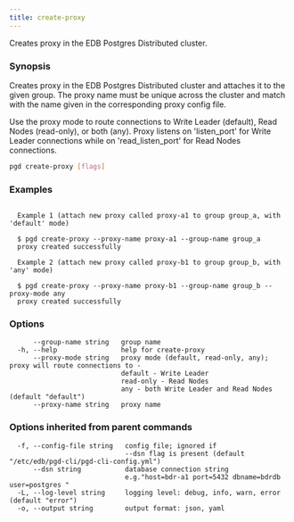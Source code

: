 ```yaml
---
title: create-proxy
---
```


Creates proxy in the EDB Postgres Distributed cluster.

### Synopsis

Creates proxy in the EDB Postgres Distributed cluster and attaches it to the
given group. The proxy name must be unique across the cluster and match with
the name given in the corresponding proxy config file.

Use the proxy mode to route connections to Write Leader (default), Read Nodes
(read-only), or both (any). Proxy listens on 'listen_port' for Write Leader
connections while on 'read_listen_port' for Read Nodes connections.


```sh
pgd create-proxy [flags]
```

### Examples

```text

  Example 1 (attach new proxy called proxy-a1 to group group_a, with 'default' mode)

  $ pgd create-proxy --proxy-name proxy-a1 --group-name group_a
  proxy created successfully

  Example 2 (attach new proxy called proxy-b1 to group group_b, with 'any' mode)

  $ pgd create-proxy --proxy-name proxy-b1 --group-name group_b --proxy-mode any
  proxy created successfully

```

### Options

```text
      --group-name string   group name
  -h, --help                help for create-proxy
      --proxy-mode string   proxy mode (default, read-only, any); proxy will route connections to -
                            default - Write Leader
                            read-only - Read Nodes
                            any - both Write Leader and Read Nodes (default "default")
      --proxy-name string   proxy name
```

### Options inherited from parent commands

```text
  -f, --config-file string   config file; ignored if
                             --dsn flag is present (default "/etc/edb/pgd-cli/pgd-cli-config.yml")
      --dsn string           database connection string
                             e.g."host=bdr-a1 port=5432 dbname=bdrdb user=postgres "
  -L, --log-level string     logging level: debug, info, warn, error (default "error")
  -o, --output string        output format: json, yaml
```
